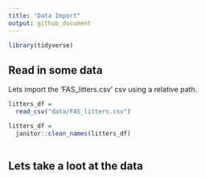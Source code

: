 ```yaml
---
title: "Data Import"
output: github_document
---
```


```r
library(tidyverse)
```

## Read in some data

Lets import the 'FAS_litters.csv' csv using a relative path. 
```r
litters_df = 
  read_csv("data/FAS_litters.csv")

litters_df = 
  janitor::clean_names(litters_df)
  
```
## Lets take a loot at the data
